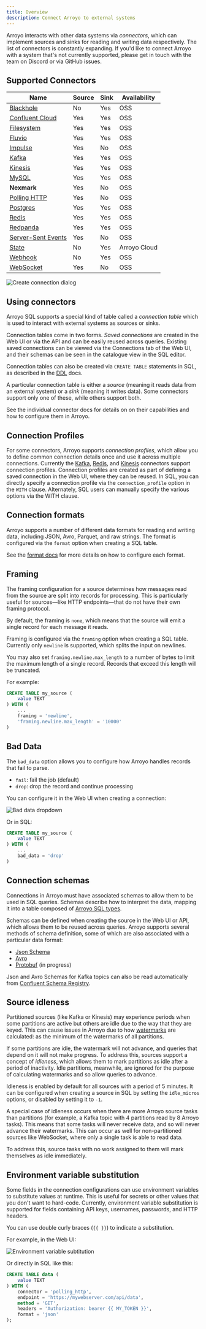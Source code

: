 ```yaml
---
title: Overview
description: Connect Arroyo to external systems
---
```


Arroyo interacts with other data systems via _connectors_, which can implement sources and sinks for reading and writing
data respectively. The list of connectors is constantly expanding. If you'd like to connect Arroyo with a system that's
not currently supported, please get in touch with the team on Discord or via GitHub issues.

## Supported Connectors

| Name | Source | Sink | Availability |
| ---- | ------ | ---- | ----|
| [Blackhole](/connectors/blackhole) | No | Yes | OSS |
| [Confluent Cloud](/connectors/confluent) | Yes | Yes | OSS |
| [Filesystem](/connectors/filesystem) | Yes | Yes | OSS |
| [Fluvio](/connectors/fluvio) | Yes | Yes | OSS |
| [Impulse](/connectors/impulse) | Yes | No | OSS |
| [Kafka](/connectors/kafka) | Yes | Yes | OSS |
| [Kinesis](/connectors/kinesis) | Yes | Yes | OSS |
| [MySQL](/connectors/mysql) | Yes | Yes | OSS |
| **Nexmark** | Yes | No | OSS |
| [Polling HTTP](/connectors/polling-http) | Yes | No | OSS |
| [Postgres](/connectors/postgres) | Yes | Yes | OSS |
| [Redis](/connectors/redis) | Yes | Yes | OSS |
| [Redpanda](/connectors/redpanda) | Yes | Yes | OSS |
| [Server-Sent Events](/connectors/server-sent-events) | Yes | No | OSS|
| [State](/connectors/state) | No | Yes | Arroyo Cloud |
| [Webhook](/connectors/webhook) | No | Yes | OSS |
| [WebSocket](/connectors/websocket) | Yes | No | OSS |

<img src="/images/create_connection.png" alt="Create connection dialog" />

## Using connectors

Arroyo SQL supports a special kind of table called a _connection table_ which is
used to interact with external systems as sources or sinks.

Connection tables come in two forms. _Saved connections_ are created in the Web UI
or via the API and can be easily reused across queries. Existing saved connections
can be viewed via the Connections tab of the Web UI, and their schemas can be seen
in the catalogue view in the SQL editor.

Connection tables can also be created via `CREATE TABLE` statements in SQL, as described
in the [DDL](/sql/ddl) docs.

A particular connection table is either a _source_ (meaning it reads data from
an external system) or a _sink_ (meaning it writes data). Some connectors support
only one of these, while others support both.

See the individual connector docs for details on on their capabilities and how
to configure them in Arroyo.

## Connection Profiles
For some connectors, Arroyo supports _connection profiles_,
which allow you to define common connection details once and use it across multiple connections.
Currently the [Kafka](/connectors/kafka),
[Redis](/connectors/redis), and [Kinesis](/connectors/kinesis) connectors support connection profiles.
Connection profiles are created as part of defining a saved connection in the Web UI,
where they can be reused.
In SQL, you can directly specify a connection profile via the `connection_profile` option in the `WITH` clause.
Alternately, SQL users can manually specify the various options via the WITH clause.

## Connection formats

Arroyo supports a number of different data formats for reading and writing data, including
JSON, Avro, Parquet, and raw strings. The format is configured via the `format` option
when creating a SQL table.

See the [format docs](/connectors/formats) for more details on how to configure each format.

## Framing

The framing configuration for a source determines how messages read from the
source are split into records for processing. This is particularly useful for
sources—like HTTP endpoints—that do not have their own framing protocol.

By default, the framing is `none`, which means that the source will emit a
single record for each message it reads.

Framing is configured via the `framing` option when creating a SQL table. Currently
only `newline` is supported, which splits the input on newlines.

You may also set `framing.newline.max_length` to a number of bytes to limit the
maximum length of a single record. Records that exceed this length will be truncated.

For example:

```sql
CREATE TABLE my_source (
    value TEXT
) WITH (
    ...
    framing = 'newline',
    'framing.newline.max_length' = '10000'
)
```

## Bad Data

The `bad_data` option allows you to configure how Arroyo handles records that fail
to parse.

- `fail`: fail the job (default)
- `drop`: drop the record and continue processing

You can configure it in the Web UI when creating a connection:

<img src="/images/bad_data.png" alt="Bad data dropdown" />

Or in SQL:

```sql
CREATE TABLE my_source (
    value TEXT
) WITH (
    ...
    bad_data = 'drop'
)
```

## Connection schemas

Connections in Arroyo must have associated schemas to allow them to be used in
SQL queries. Schemas describe how to interpret the data, mapping it into a table
composed of [Arroyo SQL types](/sql/data-types).

Schemas can be defined when creating the source in the Web UI or API, which
allows them to be reused across queries. Arroyo supports several methods of
schema definition, some of which are also associated with a particular data
format:

* [Json Schema](https://json-schema.org/)
* [Avro](https://avro.apache.org/docs/current/spec.html)
* [Protobuf](https://developers.google.com/protocol-buffers) (in progress)

Json and Avro Schemas for Kafka topics can also be read automatically from
[Confluent Schema Registry](https://docs.confluent.io/platform/current/schema-registry/index.html).


## Source idleness

Partitioned sources (like Kafka or Kinesis) may experience periods when some
partitions are active but others are idle due to the way that they are keyed.
This can cause issues in Arroyo due to how [watermarks](/concepts/#watermarks) are
calculated: as the minimum of the watermarks of all partitions.

If some partitions are idle, the watermark will not advance, and queries that
depend on it will not make progress. To address this, sources support a concept
of _idleness_, which allows them to mark partitions as idle after a period of
inactivity. Idle partitions, meanwhile, are ignored for the purpose of calculating
watermarks and so allow queries to advance.

Idleness is enabled by default for all sources with a period of 5 minutes. It can be
configured when creating a source in SQL by setting the `idle_micros` options, or disabled
by setting it to `-1`.

A special case of idleness occurs when there are more Arroyo source tasks than partitions
(for example, a Kafka topic with 4 partitions read by 8 Arroyo tasks). This means that
some tasks will never receive data, and so will never advance their watermarks. This can
occur as well for non-partitioned sources like WebSocket, where only a single task is
able to read data.

To address this, source tasks with no work assigned to them will mark themselves as idle
immediately.

## Environment variable substitution

Some fields in the connection configurations can use environment variables to substitute values
at runtime. This is useful for secrets or other values that you don't want to hard-code.
Currently, environment variable substitution is supported for fields containing API keys,
usernames, passwords, and HTTP headers.

You can use double curly braces (`{{ }}`) to indicate a substitution.

For example, in the Web UI:

<img src="/images/env_var.png" alt="Environment variable subtitution" />

Or directly in SQL like this:

```sql
CREATE TABLE data (
    value TEXT
) WITH (
    connector = 'polling_http',
    endpoint = 'https://mywebserver.com/api/data',
    method = 'GET',
    headers = 'Authorization: bearer {{ MY_TOKEN }}',
    format = 'json'
);
```
